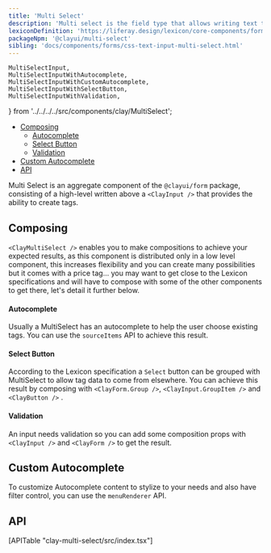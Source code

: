 ```yaml
---
title: 'Multi Select'
description: 'Multi select is the field type that allows writing text to create “tags” that are represented in the shape of labels.'
lexiconDefinition: 'https://liferay.design/lexicon/core-components/forms/selector/'
packageNpm: '@clayui/multi-select'
sibling: 'docs/components/forms/css-text-input-multi-select.html'
---
```


	MultiSelectInput,
	MultiSelectInputWithAutocomplete,
	MultiSelectInputWithCustomAutocomplete,
	MultiSelectInputWithSelectButton,
	MultiSelectInputWithValidation,
} from '../../../../src/components/clay/MultiSelect';

<div class="nav-toc-absolute">
<div class="nav-toc">

-   [Composing](#composing)
    -   [Autocomplete](#autocomplete)
    -   [Select Button](#select-button)
    -   [Validation](#validation)
-   [Custom Autocomplete](#custom-autocomplete)
-   [API](#api)

</div>
</div>

Multi Select is an aggregate component of the `@clayui/form` package, consisting of a high-level written above a `<ClayInput />` that provides the ability to create tags.

<MultiSelectInput />

## Composing

`<ClayMultiSelect />` enables you to make compositions to achieve your expected results, as this component is distributed only in a low level component, this increases flexibility and you can create many possibilities but it comes with a price tag... you may want to get close to the Lexicon specifications and will have to compose with some of the other components to get there, let's detail it further below.

#### Autocomplete

Usually a MultiSelect has an autocomplete to help the user choose existing tags. You can use the `sourceItems` API to achieve this result.

<MultiSelectInputWithAutocomplete />

#### Select Button

According to the Lexicon specification a `Select` button can be grouped with MultiSelect to allow tag data to come from elsewhere. You can achieve this result by composing with `<ClayForm.Group />`, `<ClayInput.GroupItem />` and `<ClayButton />` .

<MultiSelectInputWithSelectButton />

#### Validation

An input needs validation so you can add some composition props with `<ClayInput />` and `<ClayForm />` to get the result.

<MultiSelectInputWithValidation />

## Custom Autocomplete

To customize Autocomplete content to stylize to your needs and also have filter control, you can use the `menuRenderer` API.

<MultiSelectInputWithCustomAutocomplete />

## API

<div>[APITable "clay-multi-select/src/index.tsx"]</div>
